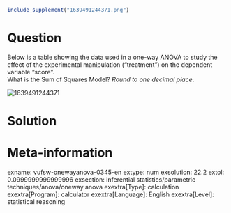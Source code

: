 ```r
include_supplement("1639491244371.png")
```

Question
========
Below is a table showing the data used in a one-way ANOVA to study the
effect of the experimental manipulation ("treatment") on the dependent
variable "score".  
What is the Sum of Squares Model? *Round to one decimal place*.  
  
<img src="1639491244371.png" class="fr-fic fr-dii tvcss_3"
alt="1639491244371" />


Solution
========











Meta-information
================
exname: vufsw-onewayanova-0345-en
extype: num
exsolution: 22.2
extol: 0.0999999999999996
exsection: inferential statistics/parametric techniques/anova/oneway anova
exextra[Type]: calculation
exextra[Program]: calculator
exextra[Language]: English
exextra[Level]: statistical reasoning

